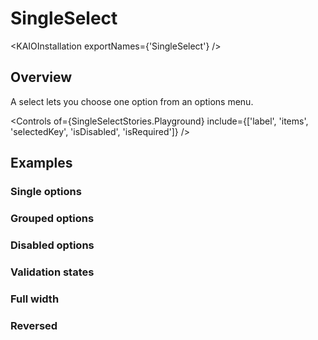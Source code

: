 
<Meta title="Components/SingleSelect/Usage Guidelines" />

# SingleSelect

<ResourceLinks
  sourceCode="https://github.com/cultureamp/kaizen-design-system/tree/main/packages/components/src/SingleSelect"
  figma="https://www.figma.com/file/ZRfnoNUXbGZv4eVWLbF4Az/%F0%9F%96%BC%EF%B8%8F-Component-Gallery?node-id=9%3A37837&mode=dev"
  designGuidelines="https://cultureamp.atlassian.net/wiki/spaces/DesignSystem/pages/3081896474/Select"
  apiSpecification="/?path=/docs/components-singleselect-api-specification--docs"
/>

<KAIOInstallation exportNames={'SingleSelect'} />

## Overview

A select lets you choose one option from an options menu.

<Canvas of={SingleSelectStories.Playground} />

<Controls
  of={SingleSelectStories.Playground}
  include={['label', 'items', 'selectedKey', 'isDisabled', 'isRequired']}
/>

## Examples

### Single options

<Canvas of={SingleSelectStories.SingleItems} />

### Grouped options

<Canvas of={SingleSelectStories.GroupedItems} />

### Disabled options

<Canvas of={SingleSelectStories.DisabledItems} />

### Validation states

<Canvas of={SingleSelectStories.Validation} />

### Full width

<Canvas of={SingleSelectStories.FullWidth} />

### Reversed

<Canvas of={SingleSelectStories.ReversedSelect} />
